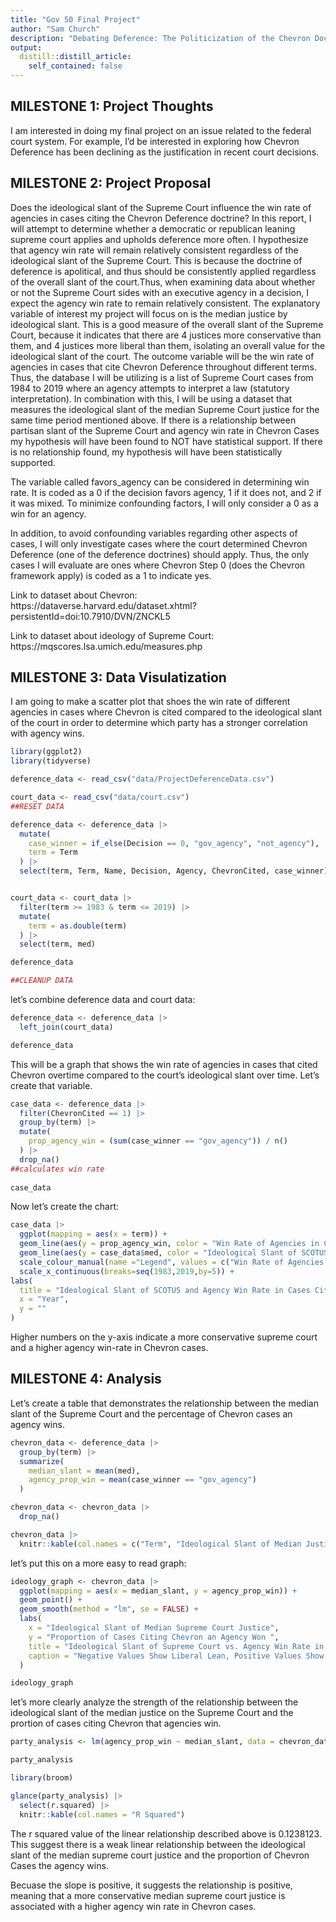 ```yaml
---
title: "Gov 50 Final Project"
author: "Sam Church"
description: "Debating Deference: The Politicization of the Chevron Doctrine"
output:
  distill::distill_article:
    self_contained: false
---
```




## MILESTONE 1: Project Thoughts

I am interested in doing my final project on an issue related to the federal court system. For example, I'd be interested in exploring how Chevron Deference has been declining as the justification in recent court decisions.

## MILESTONE 2: Project Proposal

Does the ideological slant of the Supreme Court influence the win rate of agencies in cases citing the Chevron Deference doctrine? In this report, I will attempt to determine whether a democratic or republican leaning supreme court applies and upholds deference more often. I hypothesize that agency win rate will remain relatively consistent regardless of the ideological slant of the Supreme Court. This is because the doctrine of deference is apolitical, and thus should be consistently applied regardless of the overall slant of the court.Thus, when examining data about whether or not the Supreme Court sides with an executive agency in a decision, I expect the agency win rate to remain relatively consistent. The explanatory variable of interest my project will focus on is the median justice by ideological slant. This is a good measure of the overall slant of the Supreme Court, because it indicates that there are 4 justices more conservative than them, and 4 justices more liberal than them, isolating an overall value for the ideological slant of the court. The outcome variable will be the win rate of agencies in cases that cite Chevron Deference throughout different terms. Thus, the database I will be utilizing is a list of Supreme Court cases from 1984 to 2019 where an agency attempts to interpret a law (statutory interpretation). In combination with this, I will be using a dataset that measures the ideological slant of the median Supreme Court justice for the same time period mentioned above. If there is a relationship between partisan slant of the Supreme Court and agency win rate in Chevron Cases my hypothesis will have been found to NOT have statistical support. If there is no relationship found, my hypothesis will have been statistically supported.

The variable called favors_agency can be considered in determining win rate. It is coded as a 0 if the decision favors agency, 1 if it does not, and 2 if it was mixed. To minimize confounding factors, I will only consider a 0 as a win for an agency. 

In addition, to avoid confounding variables regarding other aspects of cases, I will only investigate cases where the court determined Chevron Deference (one of the deference doctrines) should apply. Thus, the only cases I will evaluate are ones where Chevron Step 0 (does the Chevron framework apply) is coded as a 1 to indicate yes.

Link to dataset about Chevron: https://dataverse.harvard.edu/dataset.xhtml?persistentId=doi:10.7910/DVN/ZNCKL5

Link to dataset about ideology of Supreme Court: https://mqscores.lsa.umich.edu/measures.php


## MILESTONE 3: Data Visulatization

I am going to make a scatter plot that shoes the win rate of different agencies in cases where Chevron is cited compared to the ideological slant of the court in order to determine which party has a stronger correlation with agency wins.

```r
library(ggplot2)
library(tidyverse)
```

```r
deference_data <- read_csv("data/ProjectDeferenceData.csv")

court_data <- read_csv("data/court.csv")
##RESET DATA
```

```r
deference_data <- deference_data |>
  mutate(
    case_winner = if_else(Decision == 0, "gov_agency", "not_agency"),
    term = Term
  ) |>
  select(term, Term, Name, Decision, Agency, ChevronCited, case_winner)


court_data <- court_data |>
  filter(term >= 1983 & term <= 2019) |>
  mutate(
    term = as.double(term)
  ) |>
  select(term, med)

deference_data

##CLEANUP DATA
```

let's combine deference data and court data:
```r
deference_data <- deference_data |>
  left_join(court_data)

deference_data
```


This will be a graph that shows the win rate of agencies in cases that cited Chevron overtime compared to the court's ideological slant over time. Let's create that variable.

```r
case_data <- deference_data |>
  filter(ChevronCited == 1) |>
  group_by(term) |>
  mutate(
    prop_agency_win = (sum(case_winner == "gov_agency")) / n()
  ) |>
  drop_na()
##calculates win rate
  
case_data
```


Now let's create the chart:
```r
case_data |>
  ggplot(mapping = aes(x = term)) +
  geom_line(aes(y = prop_agency_win, color = "Win Rate of Agencies in Chevron Cases"), se = FALSE) +
  geom_line(aes(y = case_data$med, color = "Ideological Slant of SCOTUS"), se = FALSE) +
  scale_colour_manual(name ="Legend", values = c("Win Rate of Agencies in Chevron Cases" = "steelblue", "Ideological Slant of SCOTUS" = "indianred")) +
  scale_x_continuous(breaks=seq(1983,2019,by=5)) +
labs(
  title = "Ideological Slant of SCOTUS and Agency Win Rate in Cases Citing Chevron Over Time",
  x = "Year",
  y = ""
)

```


Higher numbers on the y-axis indicate a more conservative supreme court and a higher agency win-rate in Chevron cases.

## MILESTONE 4: Analysis

Let's create a table that demonstrates the relationship between the median slant of the Supreme Court and the percentage of Chevron cases an agency wins.


```r
chevron_data <- deference_data |>
  group_by(term) |>
  summarize(
    median_slant = mean(med),
    agency_prop_win = mean(case_winner == "gov_agency")
  )

chevron_data <- chevron_data |>
  drop_na()

chevron_data |>
  knitr::kable(col.names = c("Term", "Ideological Slant of Median Justice", "Proportion of Agency Wins in Chevron Cases"))
```

let's put this on a more easy to read graph:

```r
ideology_graph <- chevron_data |>
  ggplot(mapping = aes(x = median_slant, y = agency_prop_win)) +
  geom_point() +
  geom_smooth(method = "lm", se = FALSE) +
  labs(
    x = "Ideological Slant of Median Supreme Court Justice",
    y = "Proportion of Cases Citing Chevron an Agency Won ",
    title = "Ideological Slant of Supreme Court vs. Agency Win Rate in Chevron Cases",
    caption = "Negative Values Show Liberal Lean, Positive Values Show Conservative Lean"
  )

ideology_graph
```

let's more clearly analyze the strength of the relationship between the ideological slant of the median justice on the Supreme Court and the prortion of cases citing Chevron that agencies win.

```r
party_analysis <- lm(agency_prop_win ~ median_slant, data = chevron_data)

party_analysis
```
```r
library(broom)

glance(party_analysis) |>
  select(r.squared) |>
  knitr::kable(col.names = "R Squared")
```


The r squared value of the linear relationship described above is 0.1238123. This suggest there is a weak linear relationship between the ideological slant of the median supreme court justice and the proportion of Chevron Cases the agency wins.

Becuase the slope is positive, it suggests the relationship is positive, meaning that a more conservative median supreme court justice is associated with a higher agency win rate in Chevron cases.
